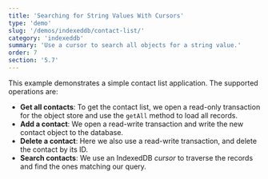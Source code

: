 ```yaml
---
title: 'Searching for String Values With Cursors'
type: 'demo'
slug: '/demos/indexeddb/contact-list/'
category: 'indexeddb'
summary: 'Use a cursor to search all objects for a string value.'
order: 7
section: '5.7'
---
```


This example demonstrates a simple contact list application. The supported operations are:

 - **Get all contacts**: To get the contact list, we open a read-only transaction for the object store and use the `getAll` method
to load all records.
 - **Add a contact**: We open a read-write transaction and write the new contact object to the database.
 - **Delete a contact**: Here we also use a read-write transaction, and delete the contact by its ID.
 - **Search contacts**: We use an IndexedDB *cursor* to traverse the records and find the ones matching our query.
